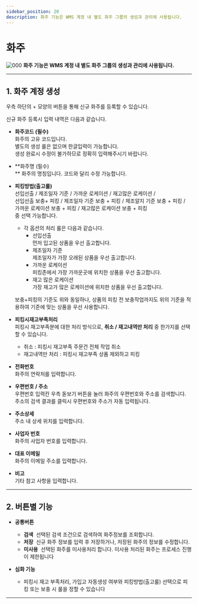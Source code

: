 ```yaml
---
sidebar_position: 20
description: 화주 기능은 WMS 계정 내 별도 화주 그룹의 생성과 관리에 사용됩니다.
---
```

# 화주

![000](./img/001.png)
**화주 기능은 WMS 계정 내 별도 화주 그룹의 생성과 관리에 사용됩니다.** 

---

## **1. 화주 계정 생성**

우측 하단의 + 모양의 버튼을 통해 신규 화주를 등록할 수 있습니다.

신규 화주 등록시 입력 내역은 다음과 같습니다.

- **화주코드 (필수)**  
화주의 고유 코드입니다.  
별도의 생성 룰은 없으며 한글입력이 가능합니다.  
생성 완료시 수정이 불가하므로 정확히 입력해주시기 바랍니다.

- **화주명 (필수)  
** 화주의 명칭입니다. 코드와 달리 수정 가능합니다.
- **피킹방법(출고룰)**  
 선입선출 / 제조일자 기준 / 가까운 로케이션 / 재고많은 로케이션 /  
 선입선출 보충+ 피킹 / 제조일자 기준 보충 + 피킹 / 제조알지 기준 보충 + 피킹 /  
 가까운 로케이션 보충 + 피킹 / 재고많은 로케이션 보충 + 피킹  
 중 선택 가능합니다.  
 
    - 각 옵션의 처리 룰은 다음과 같습니다.
      - 선입선출  
      먼저 입고된 상품을 우선 출고합니다.
      - 제조일자 기준  
      제조일자가 가장 오래된 상품을 우선 출고합니다.
      - 가까운 로케이션  
      피킹존에서 가장 가까운곳에 위치한 상품을 우선 출고합니다.
      - 재고 많은 로케이션  
      가장 재고가 많은 로케이션에 위치한 상품을 우선 출고합니다.
        
    보충+피킹의 기준도 위와 동일하나, 상품의 피킹 전 보충작업까지도 위의 기준을 적용하여 기준에 맞는 상품을 우선 사용합니다.
        
- **피킹시재고부족처리**  
피킹시 재고부족분에 대한 처리 방식으로, **취소 / 재고내역만 처리** 중 한가지를 선택할 수 있습니다.
  - 취소 : 피킹시 재고부족 주문건 전체 작업 취소
  - 재고내역만 처리 : 피킹시 재고부족 상품 제외하고 피킹
- **전화번호**  
화주의 연락처를 입력합니다.
- **우편번호 / 주소**  
우편번호 입력칸 우측 돋보기 버튼을 눌러 화주의 우편번호와 주소를 검색합니다.  
주소의 검색 결과를 클릭시 우편번호와 주소가 자동 입력됩니다.
- **주소상세**  
주소 내 상세 위치를 입력합니다.
- **사업자 번호**  
화주의 사업자 번호를 입력합니다.
- **대표 이메일**  
화주의 이메일 주소를 입력합니다.
- **비고**  
기타 참고 사항을 입력합니다.

---

## **2. 버튼별 기능**

- **공통버튼**
    - **검색**  선택된 검색 조건으로 검색하여 화주정보를 조회합니다.
    - **저장**  신규 화주 정보를 입력 후 저장하거나, 저장된 화주의 정보를 수정합니다.
    - **미사용**  선택된 화주를 미사용처리 합니다. 미사용 처리된 화주는 프로세스 진행이 제한됩니다

- **심화 기능**
    - 피킹시 재고 부족처리, 가입고 자동생성 여부와 피킹방법(출고룰) 선택으로 피킹 또는 보충 시 룰을 정할 수 있습니다

---